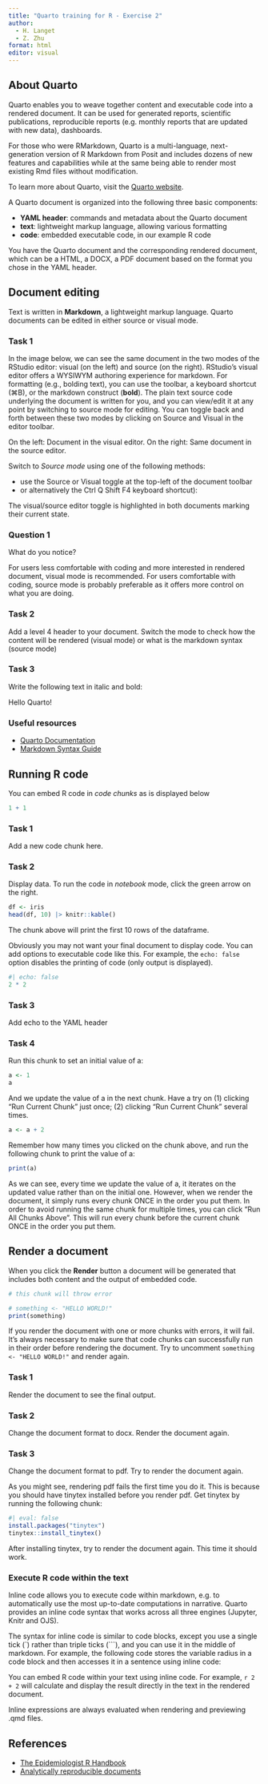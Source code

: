 ```yaml
---
title: "Quarto training for R - Exercise 2"
author:
  - H. Langet
  - Z. Zhu
format: html
editor: visual
---
```


## About Quarto

Quarto enables you to weave together content and executable code into a rendered document. It can be used for generated reports, scientific publications, reproducible reports (e.g. monthly reports that are updated with new data), dashboards.

For those who were RMarkdown, Quarto is a multi-language, next-generation version of R Markdown from Posit and includes dozens of new features and capabilities while at the same being able to render most existing Rmd files without modification.

To learn more about Quarto, visit the [Quarto website](https://quarto.org).

A Quarto document is organized into the following three basic components:

-   **YAML header**: commands and metadata about the Quarto document
-   **text**: lightweight markup language, allowing various formatting
-   **code**: embedded executable code, in our example R code

You have the Quarto document and the corresponding rendered document, which can be a HTML, a DOCX, a PDF document based on the format you chose in the YAML header.

## Document editing

Text is written in **Markdown**, a lightweight markup language. Quarto documents can be edited in either source or visual mode.

### Task 1

In the image below, we can see the same document in the two modes of the RStudio editor: visual (on the left) and source (on the right). RStudio’s visual editor offers a WYSIWYM authoring experience for markdown. For formatting (e.g., bolding text), you can use the toolbar, a keyboard shortcut (⌘B), or the markdown construct (**bold**). The plain text source code underlying the document is written for you, and you can view/edit it at any point by switching to source mode for editing. You can toggle back and forth between these two modes by clicking on Source and Visual in the editor toolbar.

On the left: Document in the visual editor. On the right: Same document in the source editor.

Switch to *Source mode* using one of the following methods:

-   use the Source or Visual toggle at the top-left of the document toolbar
-   or alternatively the Ctrl Q Shift F4 keyboard shortcut):

The visual/source editor toggle is highlighted in both documents marking their current state.

### Question 1

What do you notice?

For users less comfortable with coding and more interested in rendered document, visual mode is recommended. For users comfortable with coding, source mode is probably preferable as it offers more control on what you are doing.

### Task 2

Add a level 4 header to your document. Switch the mode to check how the content will be rendered (visual mode) or what is the markdown syntax (source mode)

### Task 3

Write the following text in italic and bold:

Hello Quarto!

### Useful resources

-   [Quarto Documentation](https://quarto.org/docs/guide/)
-   [Markdown Syntax Guide](https://www.markdownguide.org/basic-syntax/)

## Running R code

You can embed R code in *code chunks* as is displayed below

```r
1 + 1
```

### Task 1

Add a new code chunk here.

### Task 2

Display data. To run the code in *notebook* mode, click the green arrow on the right.

```r
df <- iris
head(df, 10) |> knitr::kable()
```

The chunk above will print the first 10 rows of the dataframe.

Obviously you may not want your final document to display code. You can add options to executable code like this. For example, the `echo: false` option disables the printing of code (only output is displayed).

```r
#| echo: false
2 * 2
```

### Task 3

Add echo to the YAML header

### Task 4

Run this chunk to set an initial value of a:

```r
a <- 1
a
```

And we update the value of a in the next chunk. Have a try on (1) clicking "Run Current Chunk" just once; (2) clicking "Run Current Chunk" several times.

```r
a <- a + 2
```

Remember how many times you clicked on the chunk above, and run the following chunk to print the value of a:

```r
print(a)
```

As we can see, every time we update the value of a, it iterates on the updated value rather than on the initial one. However, when we render the document, it simply runs every chunk ONCE in the order you put them. In order to avoid running the same chunk for multiple times, you can click "Run All Chunks Above". This will run every chunk before the current chunk ONCE in the order you put them.

## Render a document

When you click the **Render** button a document will be generated that includes both content and the output of embedded code.

```r
# this chunk will throw error

# something <- "HELLO WORLD!"
print(something)
```

If you render the document with one or more chunks with errors, it will fail. It's always necessary to make sure that code chunks can successfully run in their order before rendering the document. Try to uncomment `something <- "HELLO WORLD!"` and render again.

### Task 1

Render the document to see the final output.

### Task 2

Change the document format to docx. Render the document again.

### Task 3

Change the document format to pdf. Try to render the document again.

As you might see, rendering pdf fails the first time you do it. This is because you should have tinytex installed before you render pdf. Get tinytex by running the following chunk:

```r
#| eval: false
install.packages("tinytex")
tinytex::install_tinytex()
```

After installing tinytex, try to render the document again. This time it should work.

### Execute R code within the text

Inline code allows you to execute code within markdown, e.g. to automatically use the most up-to-date computations in narrative. Quarto provides an inline code syntax that works across all three engines (Jupyter, Knitr and OJS).

The syntax for inline code is similar to code blocks, except you use a single tick (\`) rather than triple ticks (\`\`\`), and you can use it in the middle of markdown. For example, the following code stores the variable radius in a code block and then accesses it in a sentence using inline code:

You can embed R code within your text using inline code. For example, `r 2 + 2` will calculate and display the result directly in the text in the rendered document.

Inline expressions are always evaluated when rendering and previewing .qmd files.

## References

-   [The Epidemiologist R Handbook](https://epirhandbook.com)
-   [Analytically reproducible documents](https://r-cubed-v2.rostools.org/reproducible-documents)
